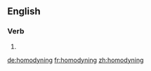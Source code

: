 ==English==

===Verb===
{{head|en}}

# {{present participle of|homodyne}}

[[de:homodyning]]
[[fr:homodyning]]
[[zh:homodyning]]
